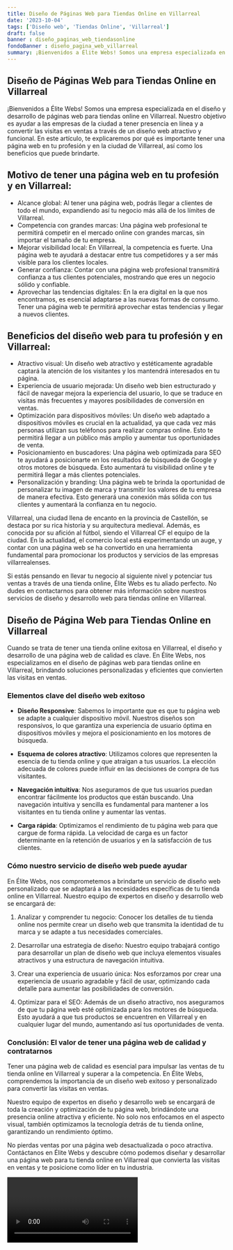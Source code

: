 ```yaml
---
title: Diseño de Páginas Web para Tiendas Online en Villarreal
date: '2023-10-04'
tags: ['Diseño web', 'Tiendas Online', 'Villarreal']
draft: false
banner : diseño_paginas_web_tiendasonline
fondoBanner : diseño_pagina_web_villarreal
summary: ¡Bienvenidos a Élite Webs! Somos una empresa especializada en el diseño y desarrollo de páginas web para tiendas online en Villarreal. Nuestro objetivo es ayudar a las empresas de la ciudad a tener presencia en línea y a convertir las visitas en ventas a través de un diseño web atractivo y funcional. En este artículo, te explicaremos por qué es importante tener una página web en tu profesión y en la ciudad de Villarreal, así como los beneficios que puede brindarte.
---
```


## Diseño de Páginas Web para Tiendas Online en Villarreal

¡Bienvenidos a Élite Webs! Somos una empresa especializada en el diseño y desarrollo de páginas web para tiendas online en Villarreal. Nuestro objetivo es ayudar a las empresas de la ciudad a tener presencia en línea y a convertir las visitas en ventas a través de un diseño web atractivo y funcional. En este artículo, te explicaremos por qué es importante tener una página web en tu profesión y en la ciudad de Villarreal, así como los beneficios que puede brindarte.

## Motivo de tener una página web en tu profesión y en Villarreal:

- Alcance global: Al tener una página web, podrás llegar a clientes de todo el mundo, expandiendo así tu negocio más allá de los límites de Villarreal.
- Competencia con grandes marcas: Una página web profesional te permitirá competir en el mercado online con grandes marcas, sin importar el tamaño de tu empresa.
- Mejorar visibilidad local: En Villarreal, la competencia es fuerte. Una página web te ayudará a destacar entre tus competidores y a ser más visible para los clientes locales.
- Generar confianza: Contar con una página web profesional transmitirá confianza a tus clientes potenciales, mostrando que eres un negocio sólido y confiable.
- Aprovechar las tendencias digitales: En la era digital en la que nos encontramos, es esencial adaptarse a las nuevas formas de consumo. Tener una página web te permitirá aprovechar estas tendencias y llegar a nuevos clientes.

## Beneficios del diseño web para tu profesión y en Villarreal:

- Atractivo visual: Un diseño web atractivo y estéticamente agradable captará la atención de los visitantes y los mantendrá interesados en tu página.
- Experiencia de usuario mejorada: Un diseño web bien estructurado y fácil de navegar mejora la experiencia del usuario, lo que se traduce en visitas más frecuentes y mayores posibilidades de conversión en ventas.
- Optimización para dispositivos móviles: Un diseño web adaptado a dispositivos móviles es crucial en la actualidad, ya que cada vez más personas utilizan sus teléfonos para realizar compras online. Esto te permitirá llegar a un público más amplio y aumentar tus oportunidades de venta.
- Posicionamiento en buscadores: Una página web optimizada para SEO te ayudará a posicionarte en los resultados de búsqueda de Google y otros motores de búsqueda. Esto aumentará tu visibilidad online y te permitirá llegar a más clientes potenciales.
- Personalización y branding: Una página web te brinda la oportunidad de personalizar tu imagen de marca y transmitir los valores de tu empresa de manera efectiva. Esto generará una conexión más sólida con tus clientes y aumentará la confianza en tu negocio.

Villarreal, una ciudad llena de encanto en la provincia de Castellón, se destaca por su rica historia y su arquitectura medieval. Además, es conocida por su afición al fútbol, siendo el Villarreal CF el equipo de la ciudad. En la actualidad, el comercio local está experimentando un auge, y contar con una página web se ha convertido en una herramienta fundamental para promocionar los productos y servicios de las empresas villarrealenses.

Si estás pensando en llevar tu negocio al siguiente nivel y potenciar tus ventas a través de una tienda online, Élite Webs es tu aliado perfecto. No dudes en contactarnos para obtener más información sobre nuestros servicios de diseño y desarrollo web para tiendas online en Villarreal.

<GifSeo />

<Cta />

## Diseño de Página Web para Tiendas Online en Villarreal

Cuando se trata de tener una tienda online exitosa en Villarreal, el diseño y desarrollo de una página web de calidad es clave. En Élite Webs, nos especializamos en el diseño de páginas web para tiendas online en Villarreal, brindando soluciones personalizadas y eficientes que convierten las visitas en ventas.

### Elementos clave del diseño web exitoso

- **Diseño Responsive**: Sabemos lo importante que es que tu página web se adapte a cualquier dispositivo móvil. Nuestros diseños son responsivos, lo que garantiza una experiencia de usuario óptima en dispositivos móviles y mejora el posicionamiento en los motores de búsqueda.

- **Esquema de colores atractivo**: Utilizamos colores que representen la esencia de tu tienda online y que atraigan a tus usuarios. La elección adecuada de colores puede influir en las decisiones de compra de tus visitantes.

- **Navegación intuitiva**: Nos aseguramos de que tus usuarios puedan encontrar fácilmente los productos que están buscando. Una navegación intuitiva y sencilla es fundamental para mantener a los visitantes en tu tienda online y aumentar las ventas.

- **Carga rápida**: Optimizamos el rendimiento de tu página web para que cargue de forma rápida. La velocidad de carga es un factor determinante en la retención de usuarios y en la satisfacción de tus clientes.

### Cómo nuestro servicio de diseño web puede ayudar

En Élite Webs, nos comprometemos a brindarte un servicio de diseño web personalizado que se adaptará a las necesidades específicas de tu tienda online en Villarreal. Nuestro equipo de expertos en diseño y desarrollo web se encargará de:

1. Analizar y comprender tu negocio: Conocer los detalles de tu tienda online nos permite crear un diseño web que transmita la identidad de tu marca y se adapte a tus necesidades comerciales.

2. Desarrollar una estrategia de diseño: Nuestro equipo trabajará contigo para desarrollar un plan de diseño web que incluya elementos visuales atractivos y una estructura de navegación intuitiva.

3. Crear una experiencia de usuario única: Nos esforzamos por crear una experiencia de usuario agradable y fácil de usar, optimizando cada detalle para aumentar las posibilidades de conversión.

4. Optimizar para el SEO: Además de un diseño atractivo, nos aseguramos de que tu página web esté optimizada para los motores de búsqueda. Esto ayudará a que tus productos se encuentren en Villarreal y en cualquier lugar del mundo, aumentando así tus oportunidades de venta.

### Conclusión: El valor de tener una página web de calidad y contratarnos

Tener una página web de calidad es esencial para impulsar las ventas de tu tienda online en Villarreal y superar a la competencia. En Élite Webs, comprendemos la importancia de un diseño web exitoso y personalizado para convertir las visitas en ventas.

Nuestro equipo de expertos en diseño y desarrollo web se encargará de toda la creación y optimización de tu página web, brindándote una presencia online atractiva y eficiente. No solo nos enfocamos en el aspecto visual, también optimizamos la tecnología detrás de tu tienda online, garantizando un rendimiento óptimo.

No pierdas ventas por una página web desactualizada o poco atractiva. Contáctanos en Élite Webs y descubre cómo podemos diseñar y desarrollar una página web para tu tienda online en Villarreal que convierta las visitas en ventas y te posicione como líder en tu industria.

<Video />

<CtaBot job='Tiendas Online' city='Villarreal'/>

<Gmaps query='Villarreal+españa+maps' />